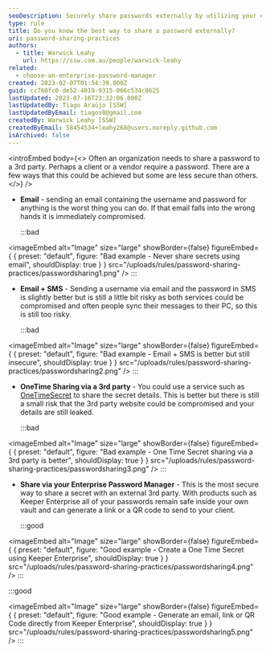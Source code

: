 ```yaml
---
seoDescription: Securely share passwords externally by utilizing your enterprise password manager's one-time secret sharing feature.
type: rule
title: Do you know the best way to share a password externally?
uri: password-sharing-practices
authors:
  - title: Warwick Leahy
    url: https://ssw.com.au/people/warwick-leahy
related:
  - choose-an-enterprise-password-manager
created: 2023-02-07T01:54:39.000Z
guid: cc760fc0-de52-4019-9315-066c534c8625
lastUpdated: 2023-07-16T23:32:06.000Z
lastUpdatedBy: Tiago Araújo [SSW]
lastUpdatedByEmail: tiagov8@gmail.com
createdBy: Warwick Leahy [SSW]
createdByEmail: 58454534+leahy268@users.noreply.github.com
isArchived: false
---
```


<introEmbed
  body={<>
Often an organization needs to share a password to a 3rd party. Perhaps a client or a vendor require a password. There are a few ways that this could be achieved but some are less secure than others.
  </>}
/>
- **Email** - sending an email containing the username and password for anything is the worst thing you can do. If that email falls into the wrong hands it is immediately compromised.

  :::bad
  
<imageEmbed
  alt="Image"
  size="large"
  showBorder={false}
  figureEmbed={ {
    preset: "default",
    figure: "Bad example - Never share secrets using email",
    shouldDisplay: true
  } }
  src="/uploads/rules/password-sharing-practices/passwordsharing1.png"
/>
  :::

- **Email + SMS** - Sending a username via email and the password in SMS is slightly better but is still a little bit risky as both services could be compromised and often people sync their messages to their PC, so this is still too risky.

  :::bad
  
<imageEmbed
  alt="Image"
  size="large"
  showBorder={false}
  figureEmbed={ {
    preset: "default",
    figure: "Bad example - Email + SMS is better but still insecure",
    shouldDisplay: true
  } }
  src="/uploads/rules/password-sharing-practices/passwordsharing2.png"
/>
  :::

- **OneTime Sharing via a 3rd party** - You could use a service such as [OneTimeSecret](https://onetimesecret.com) to share the secret details. This is better but there is still a small risk that the 3rd party website could be compromised and your details are still leaked.

  :::bad
  
<imageEmbed
  alt="Image"
  size="large"
  showBorder={false}
  figureEmbed={ {
    preset: "default",
    figure: "Bad example - One Time Secret sharing via a 3rd party is better",
    shouldDisplay: true
  } }
  src="/uploads/rules/password-sharing-practices/passwordsharing3.png"
/>
  :::

- **Share via your Enterprise Password Manager** - This is the most secure way to share a secret with an external 3rd party. With products such as Keeper Enterprise all of your passwords remain safe inside your own vault and can generate a link or a QR code to send to your client.

  :::good
  
<imageEmbed
  alt="Image"
  size="large"
  showBorder={false}
  figureEmbed={ {
    preset: "default",
    figure: "Good example - Create a One Time Secret using Keeper Enterprise",
    shouldDisplay: true
  } }
  src="/uploads/rules/password-sharing-practices/passwordsharing4.png"
/>
  :::

  :::good
  
<imageEmbed
  alt="Image"
  size="large"
  showBorder={false}
  figureEmbed={ {
    preset: "default",
    figure: "Good example - Generate an email, link or QR Code directly from Keeper Enterprise",
    shouldDisplay: true
  } }
  src="/uploads/rules/password-sharing-practices/passwordsharing5.png"
/>
  :::

